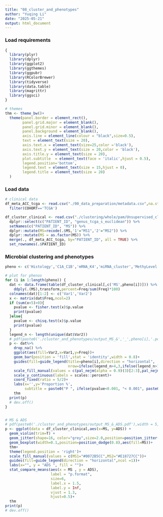 ```yaml
---
title: "08_cluster_and_phenotypes"
author: "Yuqing Li"
date: "2025-05-21"
output: html_document
---
```


### Load requirements
```r
{
  library(plyr)
  library(dplyr)
  library(ggplot2)
  library(ggthemes)
  library(ggpubr)
  library(RColorBrewer)
  library(tidyverse)
  library(data.table)
  library(magrittr)
  library(ggsci)
}

# themes
thm <- theme_bw()+
  theme(panel.border = element_rect(),
        panel.grid.major = element_blank(),   
        panel.grid.minor = element_blank(),
        panel.background = element_blank(),
        axis.line = element_line(colour = "black",size=0.5),
        text = element_text(size = 20),
        axis.text.x = element_text(size=25,color ='black'),
        axis.text.y = element_text(size = 20,color = 'black'),
        axis.title.y = element_text(size = 20),
        plot.subtitle  = element_text(face = 'italic',hjust = 0.5),
        legend.position='bottom',
        legend.text = element_text(size = 15,hjust = 0),
        legend.title = element_text(size = 20)
  )
```

### Load data
```r
# clinical data
df_meta_ACC_tcga <- read.csv("./00_data_preparation/metadata.csv",na.strings = "") %>% 
  filter(COHORT=='TCGA')

df_cluster_clinical <- read.csv("./clustering/whole/pam/Unsupervised_clustering.csv") %>% 
  dplyr::select(c("PATIENT_ID", "genus_tcga_s_euclidean")) %>% 
  setNames(c("PATIENT_ID", "MS")) %>% 
  dplyr::mutate(MS=recode(.$MS,'1'="MS1",'2'="MS2")) %>% 
  dplyr::mutate(MS = as.factor(MS)) %>% 
  merge(., df_meta_ACC_tcga, by="PATIENT_ID", all = TRUE) %>% 
  set_rownames(.$PATIENT_ID)
```

### Microbial clustering and phenotypes
```r

pheno <- c('Histology','C1A_C1B','mRNA_K4','miRNA_cluster','MethyLevel','SCNA_cluster','protein_cluster','COC')

# plot for phenos
for (i in 1:length(pheno)) {
  dat <- data.frame(table(df_cluster_clinical[,c('MS',pheno[i])])) %>% 
    ddply(.(MS),transform,percent=Freq/sum(Freq)*100) 
  colnames(dat)[1:2] <- c('Var1','Var2')
  x <- matrix(dat$Freq,ncol=2)
  if (sum(x<5)>0){
    pvalue <- fisher.test(x)$p.value
    print(pvalue)
  }else{
    pvalue <- chisq.test(x)$p.value
    print(pvalue)
  }
  legend_n <- length(unique(dat$Var2))
  # pdf(paste0('./cluster_and_phenotypes/output_MS_&','_',pheno[i],'.pdf'))
  p <- dat%>%
    drop_na() %>% 
    ggplot(aes(fill=Var2,x=Var1,y=Freq))+
    geom_bar(position = 'fill',stat = 'identity',width = 0.8)+
    guides(fill=guide_legend(title=pheno[i],direction = "horizontal",
                             nrow=ifelse(legend_n>4,3,ifelse(legend_n>1,2,1)))) +
    scale_fill_manual(values = c(pal_nejm(alpha = 0.9)(3)[2:3],pal_nejm(alpha = 0.9)(1),pal_nejm(alpha = 0.9)(8)[4:8]))+
    scale_y_continuous(labels = scales::percent)+
    coord_fixed(ratio = 5/2)+
    labs(x='',y='Proportion %',
         subtitle = paste0("P ", ifelse(pvalue<0.001, "< 0.001", paste0("= ",round(pvalue,3)))))+
    thm
  print(p)
  # dev.off()
}


# MS & ADS
# pdf(paste0('./cluster_and_phenotypes/output_MS_&_ADS.pdf'),width = 5,height = 6)
p <- ggplot(data = df_cluster_clinical,aes(x=MS, y=ADS)) + 
  geom_violin(trim=T) +
  geom_jitter(shape=16, color="grey",size=2.0,position=position_jitter(0.2))+
  geom_boxplot(width=0.1,position=position_dodge(0.8),aes(fill=MS))+
  thm+
  theme(legend.position = 'right')+
  scale_fill_manual(values = c(MS1="#0072B5CC",MS2="#E18727CC"))+
  guides(fill=guide_legend(direction = "horizontal",ncol =1))+
  labs(x="", y = "ADS ", fill = "")+  
  stat_compare_means(aes(x = MS , y = ADS),
                     label = "p.format",
                     size=6,
                     label.x = 1.5, 
                     label.y = Inf,
                     vjust = 1.3,
                     hjust=0.5)+
  thm
print(p)
# dev.off()
```

